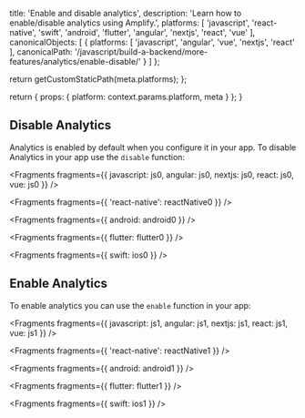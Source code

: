 
  title: 'Enable and disable analytics',
  description: 'Learn how to enable/disable analytics using Amplify.',
  platforms: [
    'javascript',
    'react-native',
    'swift',
    'android',
    'flutter',
    'angular',
    'nextjs',
    'react',
    'vue'
  ],
  canonicalObjects: [
    {
      platforms: [
        'javascript',
        'angular',
        'vue',
        'nextjs',
        'react'
      ],
      canonicalPath: '/javascript/build-a-backend/more-features/analytics/enable-disable/'
    }
  ]
};

  return getCustomStaticPath(meta.platforms);
};

  return {
    props: {
      platform: context.params.platform,
      meta
    }
  };
}

## Disable Analytics

Analytics is enabled by default when you configure it in your app. To disable Analytics in your app use the `disable` function:


<Fragments
  fragments={{
    javascript: js0,
    angular: js0,
    nextjs: js0,
    react: js0,
    vue: js0
  }}
/>


<Fragments fragments={{ 'react-native': reactNative0 }} />


<Fragments fragments={{ android: android0 }} />


<Fragments fragments={{ flutter: flutter0 }} />


<Fragments fragments={{ swift: ios0 }} />

## Enable Analytics

To enable analytics you can use the `enable` function in your app:


<Fragments
  fragments={{
    javascript: js1,
    angular: js1,
    nextjs: js1,
    react: js1,
    vue: js1
  }}
/>


<Fragments fragments={{ 'react-native': reactNative1 }} />


<Fragments fragments={{ android: android1 }} />


<Fragments fragments={{ flutter: flutter1 }} />


<Fragments fragments={{ swift: ios1 }} />
